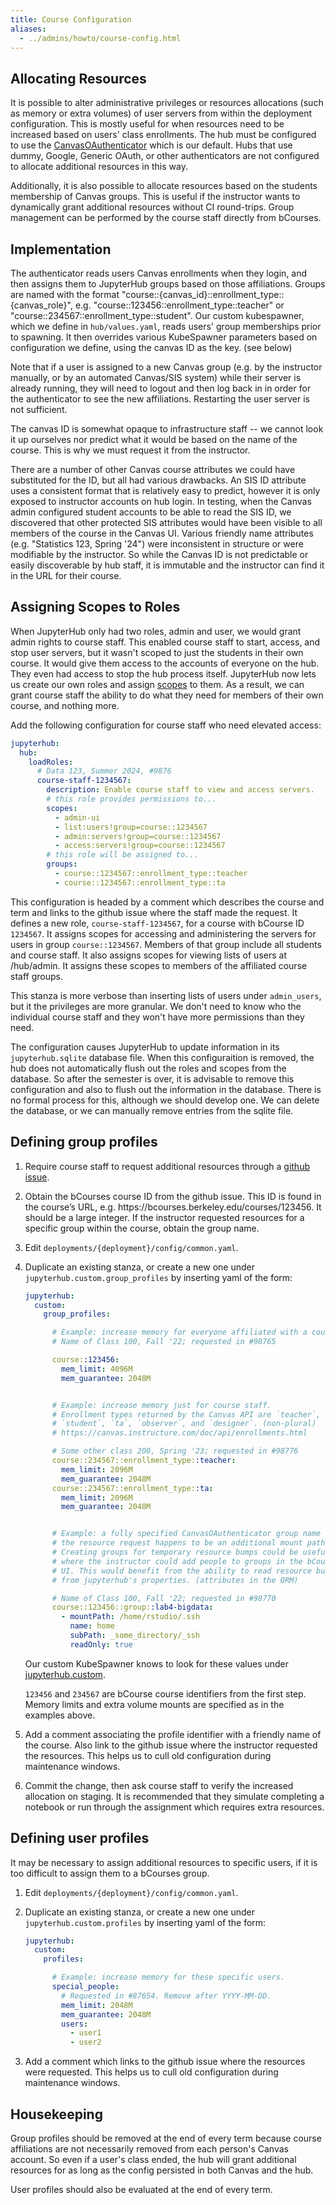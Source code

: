 ```yaml
---
title: Course Configuration
aliases:
  - ../admins/howto/course-config.html
---
```


## Allocating Resources

It is possible to alter administrative privileges or resources
allocations (such as memory or extra volumes) of user servers from
within the deployment configuration. This is mostly useful for when
resources need to be increased based on users\' class enrollments. The
hub must be configured to use the
[CanvasOAuthenticator](https://github.com/berkeley-dsep-infra/canvasauthenticator)
which is our default. Hubs that use dummy, Google, Generic OAuth, or
other authenticators are not configured to allocate additional resources
in this way.

Additionally, it is also possible to allocate resources based on the
students membership of Canvas groups. This is useful if the instructor
wants to dynamically grant additional resources without CI round-trips.
Group management can be performed by the course staff directly from
bCourses.

## Implementation

The authenticator reads users Canvas enrollments when they login, and
then assigns them to JupyterHub groups based on those affiliations.
Groups are named with the format
\"course::{canvas_id}::enrollment_type::{canvas_role}\", e.g.
\"course::123456::enrollment_type::teacher\" or
\"course::234567::enrollment_type::student\". Our custom kubespawner,
which we define in `hub/values.yaml`, reads users\' group
memberships prior to spawning. It then overrides various KubeSpawner
parameters based on configuration we define, using the canvas ID as the
key. (see below)

Note that if a user is assigned to a new Canvas group (e.g. by the
instructor manually, or by an automated Canvas/SIS system) while their
server is already running, they will need to logout and then log back in
in order for the authenticator to see the new affiliations. Restarting
the user server is not sufficient.

The canvas ID is somewhat opaque to infrastructure staff \-- we cannot
look it up ourselves nor predict what it would be based on the name of
the course. This is why we must request it from the instructor.

There are a number of other Canvas course attributes we could have
substituted for the ID, but all had various drawbacks. An SIS ID
attribute uses a consistent format that is relatively easy to predict,
however it is only exposed to instructor accounts on hub login. In
testing, when the Canvas admin configured student accounts to be able to
read the SIS ID, we discovered that other protected SIS attributes would
have been visible to all members of the course in the Canvas UI. Various
friendly name attributes (e.g. \"Statistics 123, Spring \'24\") were
inconsistent in structure or were modifiable by the instructor. So while
the Canvas ID is not predictable or easily discoverable by hub staff, it
is immutable and the instructor can find it in the URL for their course.

## Assigning Scopes to Roles

When JupyterHub only had two roles, admin and user, we would grant admin
rights to course staff. This enabled course staff to start, access, and
stop user servers, but it wasn\'t scoped to just the students in their
own course. It would give them access to the accounts of everyone on the
hub. They even had access to stop the hub process itself. JupyterHub now
lets us create our own roles and assign
[scopes](https://jupyterhub.readthedocs.io/en/stable/rbac/scopes.html)
to them. As a result, we can grant course staff the ability to do what
they need for members of their own course, and nothing more.

Add the following configuration for course staff who need elevated
access:

``` yaml
jupyterhub:
  hub:
    loadRoles:
      # Data 123, Summer 2024, #9876
      course-staff-1234567:
        description: Enable course staff to view and access servers.
        # this role provides permissions to...
        scopes:
          - admin-ui
          - list:users!group=course::1234567
          - admin:servers!group=course::1234567
          - access:servers!group=course::1234567
        # this role will be assigned to...
        groups:
          - course::1234567::enrollment_type::teacher
          - course::1234567::enrollment_type::ta
```

This configuration is headed by a comment which describes the course and
term and links to the github issue where the staff made the request. It
defines a new role, `course-staff-1234567`, for a course
with bCourse ID `1234567`. It assigns scopes for accessing
and administering the servers for users in group
`course::1234567`. Members of that group include all
students and course staff. It also assigns scopes for viewing lists of
users at /hub/admin. It assigns these scopes to members of the
affiliated course staff groups.

This stanza is more verbose than inserting lists of users under
`admin_users`, but it the privileges are more granular. We
don\'t need to know who the individual course staff and they won\'t have
more permissions than they need.

The configuration causes JupyterHub to update information in its
`jupyterhub.sqlite` database file. When this configuraition
is removed, the hub does not automatically flush out the roles and
scopes from the database. So after the semester is over, it is advisable
to remove this configuration and also to flush out the information in
the database. There is no formal process for this, although we should
develop one. We can delete the database, or we can manually remove
entries from the sqlite file.

## Defining group profiles

1.  Require course staff to request additional resources through a
    [github issue](https://github.com/berkeley-dsep-infra/datahub/issues/new/choose).

2.  Obtain the bCourses course ID from the github issue. This ID is
    found in the course's URL, e.g.
    https://bcourses.berkeley.edu/courses/123456. It
    should be a large integer. If the instructor requested resources for
    a specific group within the course, obtain the group name.

3.  Edit `deployments/{deployment}/config/common.yaml`.

4.  Duplicate an existing stanza, or create a new one under
    `jupyterhub.custom.group_profiles` by inserting yaml of
    the form:

    ``` yaml
    jupyterhub:
      custom:
        group_profiles:

          # Example: increase memory for everyone affiliated with a course.
          # Name of Class 100, Fall '22; requested in #98765

          course::123456:
            mem_limit: 4096M
            mem_guarantee: 2048M


          # Example: increase memory just for course staff.
          # Enrollment types returned by the Canvas API are `teacher`,
          # `student`, `ta`, `observer`, and `designer`. (non-plural)
          # https://canvas.instructure.com/doc/api/enrollments.html

          # Some other class 200, Spring '23; requested in #98776
          course::234567::enrollment_type::teacher:
            mem_limit: 2096M
            mem_guarantee: 2048M
          course::234567::enrollment_type::ta:
            mem_limit: 2096M
            mem_guarantee: 2048M


          # Example: a fully specified CanvasOAuthenticator group name where
          # the resource request happens to be an additional mount path.
          # Creating groups for temporary resource bumps could be useful
          # where the instructor could add people to groups in the bCourses
          # UI. This would benefit from the ability to read resource bumps
          # from jupyterhub's properties. (attributes in the ORM)

          # Name of Class 100, Fall '22; requested in #98770
          course::123456::group::lab4-bigdata:
            - mountPath: /home/rstudio/.ssh
              name: home
              subPath: _some_directory/_ssh
              readOnly: true
    ```

    Our custom KubeSpawner knows to look for these values under
    [jupyterhub.custom](https://z2jh.jupyter.org/en/stable/resources/reference.html#custom).

    `123456` and `234567` are bCourse course
    identifiers from the first step. Memory limits and extra volume
    mounts are specified as in the examples above.

5.  Add a comment associating the profile identifier with a friendly
    name of the course. Also link to the github issue where the
    instructor requested the resources. This helps us to cull old
    configuration during maintenance windows.

6.  Commit the change, then ask course staff to verify the increased
    allocation on staging. It is recommended that they simulate
    completing a notebook or run through the assignment which requires
    extra resources.

## Defining user profiles

It may be necessary to assign additional resources to specific users, if
it is too difficult to assign them to a bCourses group.

1.  Edit `deployments/{deployment}/config/common.yaml`.

2.  Duplicate an existing stanza, or create a new one under
    `jupyterhub.custom.profiles` by inserting yaml of the
    form:

    ``` yaml
    jupyterhub:
      custom:
        profiles:

          # Example: increase memory for these specific users.
          special_people:
            # Requested in #87654. Remove after YYYY-MM-DD.
            mem_limit: 2048M
            mem_guarantee: 2048M
            users:
              - user1
              - user2
    ```

3.  Add a comment which links to the github issue where the resources
    were requested. This helps us to cull old configuration during
    maintenance windows.

## Housekeeping

Group profiles should be removed at the end of every term because course
affiliations are not necessarily removed from each person\'s Canvas
account. So even if a user\'s class ended, the hub will grant additional
resources for as long as the config persisted in both Canvas and the
hub.

User profiles should also be evaluated at the end of every term.
